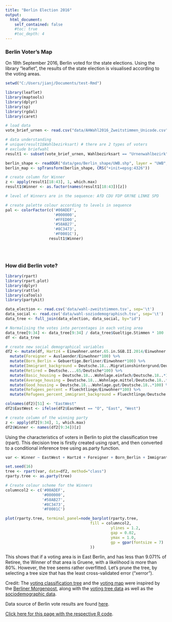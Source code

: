 ---
title: "Berlin Election 2016"
output:
  html_document:
    self_contained: false
    #toc: true
    #toc_depth: 4
---

### Berlin Voter's Map

On 18th September 2016, Berlin voted for the state elections. Using the library "leaflet", the results of the state election is visualised according to the voting areas. 

```{r warning=FALSE, message=FALSE, echo=FALSE}
setwd("C:/Users/jianj/Documents/test-Rmd")

library(leaflet)
library(maptools)
library(dplyr)
library(sp)
library(rgdal)
library(caret)

```

```{r echo=FALSE, warning=FALSE, message=FALSE}
# load data
vote_brief_urnen <- read.csv("data/AHWahl2016_Zweitstimmen_Unicode.csv", encoding = "UTF-8")

```

```{r echo=FALSE, warning=FALSE, message=FALSE}
# data understanding
# unique(result1$Wahlbezirksart) # there are 2 types of voters
# exclude briefwahl
result1 <- subset(vote_brief_urnen, Wahlbezirksart == "Urnenwahlbezirk" )


```

```{r fig.width=9, warning=FALSE, message=FALSE, echo=FALSE}
berlin_shape <- readOGR("data/geo/Berlin_shape/UWB.shp", layer = "UWB", encoding = "utf-8", verbose = FALSE)
berlin_map <- spTransform(berlin_shape, CRS("+init=epsg:4326"))

# create column for Winner
z <- apply(result1[18:43], 1, which.max)
result1$Winner <- as.factor(names(result1[18:43])[z])

# level of Winners are in the sequence: AfD CDU FDP GR?NE LINKE SPD

# create palette colour according to levels in sequence
pal <- colorFactor(c('#00ADEF',
                     '#000000',
                     '#FFED00',
                     '#58AB27',
                     '#8C3473',
                     '#F0001C'), 
                   result1$Winner)


                       

```


### How did Berlin vote? 

```{r warning=FALSE, message=FALSE, echo=FALSE}
library(rpart)
library(rpart.plot)
library(dplyr)
library(rattle)
library(caTools)
library(partykit)
```

```{r echo=FALSE, warning=FALSE, message=FALSE}
data_election <- read.csv('data/wahl-zweitstimmen.tsv', sep='\t') 
data_social <- read.csv('data/wahl-soziodemographisch.tsv', sep='\t')
data_tree <- full_join(data_election, data_social, by="id")

```

```{r echo=FALSE, warning=FALSE, message=FALSE}
# Normalising the votes into percentages in each voting area 
data_tree[9:34] <- data_tree[9:34] / data_tree$Gueltige.Stimmen * 100
df <- data_tree

# create new social demographical variables
df2 <- mutate(df, Hartz4 = Einwohner.unter.65.in.SGB.II.2014/Einwohner.unter.65.Jahren.2014 * 100) %>% 
  mutate(Foreigner = Auslaender/Einwohner*100) %>% 
  mutate(Born_Berlin = Gebuertige.Berliner/Einwohner*100) %>% 
  mutate(Immigrant_background = Deutsche.18...Migrationshintergrund/Deutsche.18..*100) %>% 
  mutate(Retired = Deutsche....65/Deutsche*100) %>% 
  mutate(Basic_housing = Deutsche.18...Wohnlage.einfach/Deutsche.18..*100) %>% 
  mutate(Average_housing = Deutsche.18...Wohnlage.mittel/Deutsche.18..*100) %>% 
  mutate(Good_housing = Deutsche.18...Wohnlage.gut/Deutsche.18..*100) %>% 
  mutate(Refugees_percent = Fluechtlinge/Einwohner*100) %>% 
  mutate(Refugees_percent_immigrant_background = Fluechtlinge/Deutsche.18...Migrationshintergrund*100)

colnames(df2)[51] <- "EastWest"
df2$EastWest <- ifelse(df2$EastWest == "O", "East", "West")

# create column of the winning party 
z <- apply(df2[9:34], 1, which.max)
df2$Winner <- names(df2[9:34])[z]


```

Using the characteristics of voters in Berlin to plot the classification tree (rpart). This decision tree is firstly created using rpart, and then converted to a conditional inference tree using as.party function. 
```{r fig.width=16, fig.height=8, warning=FALSE, echo=FALSE}
var <- Winner ~ EastWest + Hartz4 + Foreigner + Born_Berlin + Immigrant_background + Retired + Basic_housing + Average_housing + Good_housing + Refugees_percent + Refugees_percent_immigrant_background

set.seed(16)
tree <- rpart(var, data=df2, method="class")
rparty.tree <- as.party(tree)

# Create colour scheme for the Winners
columncol2 <- c('#00ADEF',
                '#000000',
                '#58AB27',
                '#8C3473',
                '#F0001C')

plot(rparty.tree, terminal_panel=node_barplot(rparty.tree, 
                                     fill = columncol2, 
                                              ylines = 1.2,
                                              gap = 0.02,
                                              ymax = 1.0,
                                              gp = gpar(fontsize = 7)
                                     ))

```

This shows that if a voting area is in East Berlin, and has less than 9.071% of Retiree, the Winner of that area is Gruene, with a likelihood is more than 80%. However, the tree seems rather overfitted. Let's prune the tree, by selecting a tree size that has the least cross-validated error ("xerror"). 

Credit: The <a href="http://interaktiv.morgenpost.de/wahlsieg-formel-berlin/" target="_blank">voting classification tree</a> and the <a href="http://berlinwahlkarte2016.morgenpost.de/" target="_blank">voting map</a> were inspired by the <a href="http://www.morgenpost.de/" target="_blank">Berliner Morgenpost</a>, along with the <a href="https://gist.github.com/berlinermorgenpost/f7c59ef94d21c7c942150b64d5e3ba4d" target="_blank">voting tree data</a> as well as the <a href="https://gist.github.com/berlinermorgenpost/f7b98db3f8a215f34e1e4bc1b4f5a363" target="_blank">sociodemographic data</a>. 

Data source of Berlin vote results are found <a href="https://www.wahlen-berlin.de/home.asp" target="_blank">here</a>.

<a href="/berlin_map_tree_final_2opa_code.html">Click here for this page with the respective R code</a>. 

